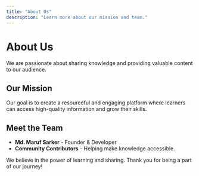 ```yaml
---
title: "About Us"
description: "Learn more about our mission and team."
---
```


# About Us

We are passionate about sharing knowledge and providing valuable content to our audience.

## Our Mission

Our goal is to create a resourceful and engaging platform where learners can access high-quality information and grow their skills.

## Meet the Team

- **Md. Maruf Sarker** - Founder & Developer
- **Community Contributors** - Helping make knowledge accessible.

We believe in the power of learning and sharing. Thank you for being a part of our journey!
